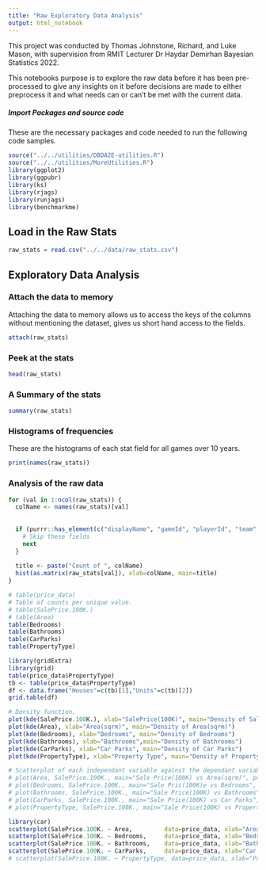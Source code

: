 ---
title: "Raw Exploratory Data Analysis"
output: html_notebook
---
This project was conducted by Thomas Johnstone, Richard, and Luke Mason, with supervision from RMIT Lecturer Dr Haydar Demirhan Bayesian Statistics 2022.

This notebooks purpose is to explore the raw data before it has been pre-processed to give any insights on it before decisions are made to either preprocess it and what needs can or can't be met with the current data.

##### Import Packages and source code
These are the necessary packages and code needed to run the following code samples.
```{r}
source("../../utilities/DBDA2E-utilities.R") 
source("../../utilities/MoreUtilities.R")
library(ggplot2)
library(ggpubr)
library(ks)
library(rjags)
library(runjags)
library(benchmarkme)
```


## Load in the Raw Stats
```{r}
raw_stats = read.csv("../../data/raw_stats.csv")
```


## Exploratory Data Analysis

### Attach the data to memory
Attaching the data to memory allows us to access the keys of the columns without mentioning the dataset, gives us short hand access to the fields.
```{r}
attach(raw_stats)
```

### Peek at the stats
```{r}
head(raw_stats)
```

### A Summary of the stats
```{r}
summary(raw_stats)
```

### Histograms of frequencies
These are the histograms of each stat field for all games over 10 years.

```{r}
print(names(raw_stats))
```
### Analysis of the raw data
```{r}
for (val in 1:ncol(raw_stats)) {
  colName <- names(raw_stats)[val]
  
  
  if (purrr::has_element(c("displayName", "gameId", "playerId", "team", "year", "round", "gameNumber", "Subs"), colName)) {
    # Skip these fields
    next
  }
  
  title <- paste("Count of ", colName)
  hist(as.matrix(raw_stats[val]), xlab=colName, main=title)
}
```


```{r}


# table(price_data)
# Table of counts per unique value.
# table(SalePrice.100K.)
# table(Area)
table(Bedrooms)
table(Bathrooms)
table(CarParks)
table(PropertyType)

library(gridExtra)
library(grid)
table(price_data$PropertyType)
tb <- table(price_data$PropertyType)
df <- data.frame("Houses"=c(tb)[1],"Units"=c(tb)[2]) 
grid.table(df)

# Density function.
plot(kde(SalePrice.100K.), xlab="SalePrice(100K)", main="Density of Sale Pricings Per 100K")
plot(kde(Area), xlab="Area(sqrm)", main="Density of Area(sqrm)")
plot(kde(Bedrooms), xlab="Bedrooms", main="Density of Bedrooms")
plot(kde(Bathrooms), xlab="Bathrooms",main="Density of Bathrooms")
plot(kde(CarParks), xlab="Car Parks", main="Density of Car Parks")
plot(kde(PropertyType), xlab="Property Type", main="Density of Property Type")

# Scatterplot of each independant variable against the dependant variable.
# plot(Area, SalePrice.100K., main="Sale Price(100K) vs Area(sqrm)", pch=5)
# plot(Bedrooms, SalePrice.100K., main="Sale Pric(100K)e vs Bedrooms", pch=5)
# plot(Bathrooms, SalePrice.100K., main="Sale Price(100K) vs Bathrooms", pch=5)
# plot(CarParks, SalePrice.100K., main="Sale Price(100K) vs Car Parks", pch=5)
# plot(PropertyType, SalePrice.100K., main="Sale Price(100K) vs Property Type", pch=5)

library(car)
scatterplot(SalePrice.100K. ~ Area,         data=price_data, xlab="Area",          ylab="Sale Price (100K)", main="Sale Price(100K) vs Area(sqrm)")
scatterplot(SalePrice.100K. ~ Bedrooms,     data=price_data, xlab="Bedrooms",      ylab="Sale Price (100K)", main="Sale Price(100K)e vs Bedrooms")
scatterplot(SalePrice.100K. ~ Bathrooms,    data=price_data, xlab="Bathrooms",     ylab="Sale Price (100K)", main="Sale Price(100K) vs Bathrooms")
scatterplot(SalePrice.100K. ~ CarParks,     data=price_data, xlab="Car Parks",     ylab="Sale Price (100K)", main="Sale Price(100K) vs Car Parks")
# scatterplot(SalePrice.100K. ~ PropertyType, data=price_data, xlab="Property Type", ylab="Sale Price (100K)", main="Sale Price(100K) vs Property Type")

```